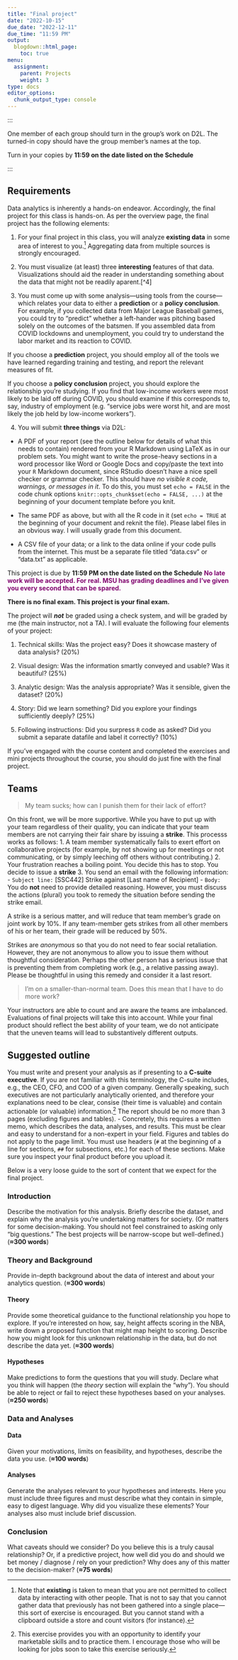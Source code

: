 ```yaml
---
title: "Final project"
date: "2022-10-15"
due_date: "2022-12-11"
due_time: "11:59 PM"
output:
  blogdown::html_page:
    toc: true
menu:
  assignment:
    parent: Projects
    weight: 3
type: docs
editor_options:
  chunk_output_type: console
---
```


<!-- Revised assignment 5-5-2022 -->

:::

One member of each group should turn in the group's work on D2L. The turned-in copy should have the group member's names at the top.

Turn in your copies by **11:59 on the date listed on the Schedule** 

:::

## Requirements

Data analytics is inherently a hands-on endeavor. Accordingly, the final project for this class is hands-on. As per the overview page, the final project has the following elements:

1. For your final project in this class, you will analyze **existing data** in some area of interest to you.[^3] Aggregating data from multiple sources is strongly encouraged.

[^3]: Note that **existing** is taken to mean that you are not permitted to collect data by interacting with other people. That is not to say that you cannot gather data that previously has not been gathered into a single place---this sort of exercise is encouraged. But you cannot stand with a clipboard outside a store and count visitors (for instance).

2. You must visualize (at least) three **interesting** features of that data. Visualizations should aid the reader in understanding something about the data that might not be readily aparent.[^4]

3. You must come up with some analysis---using tools from the course---which relates your data to either a **prediction** or a **policy conclusion**. For example, if you collected data from Major League Baseball games, you could try to "predict" whether a left-hander was pitching based solely on the outcomes of the batsmen. If you assembled data from COVID lockdowns and unemployment, you could try to understand the labor market and its reaction to COVID. 

If you choose a **prediction** project, you should employ all of the tools we have learned regarding training and testing, and report the relevant measures of fit.

If you choose a **policy conclusion** project, you should explore the relationship you're studying. If you find that low-income workers were most likely to be laid off during COVID, you should examine if this corresponds to, say, industry of employment (e.g. "service jobs were worst hit, and are most likely the job held by low-income workers"). 

4. You will submit **three things** via D2L:

- A PDF of your report (see the outline below for details of what this needs to contain) rendered from your R Markdown using LaTeX as in our problem sets. You might want to write the prose-heavy sections in a word processor like Word or Google Docs and copy/paste the text into your `R` Markdown document, since RStudio doesn't have a nice spell checker or grammar checker. This should have *no visible `R` code, warnings, or messages in it*.  To do this, you must set `echo = FALSE` in the code chunk options `knitr::opts_chunk$set(echo = FALSE, ...)` at the beginning of your document template before you knit.

- The same PDF as above, but with all the R code in it (set `echo = TRUE` at the beginning of your document and reknit the file). Please label files in an obvious way. I will usually grade from this document.

- A CSV file of your data; or a link to the data online if your code pulls from the internet. This must be a separate file titled "data.csv" or "data.txt" as applicable.

This project is due by **11:59 PM on the date listed on the Schedule** <span style="color: #81056F; font-weight: bold"> No late work will be accepted. For real. MSU has grading deadlines and I've given you every second that can be spared.</span>


**There is no final exam. This project is your final exam.**

The project will ***not*** be graded using a check system, and will be graded by me (the main instructor, not a TA). I will evaluate the following four elements of your project:

1. Technical skills: Was the project easy? Does it showcase mastery of data analysis? (20%)

2. Visual design: Was the information smartly conveyed and usable? Was it beautiful? (25%)

3. Analytic design: Was the analysis appropriate? Was it sensible, given the dataset? (20%)

4. Story: Did we learn something? Did you explore your findings sufficiently deeply? (25%)

5. Following instructions: Did you surpress `R` code as asked? Did you submit a separate datafile and label it correctly?  (10%)

If you've engaged with the course content and completed the exercises and mini projects throughout the course, you should do just fine with the final project.


## Teams


> My team sucks; how can I punish them for their lack of effort?

On this front, we will be more supportive. While you have to put up with your team regardless of their quality, you can indicate that your team members are not carrying their fair share by issuing a **strike**. This processs works as follows:
1. A team member systematically fails to exert effort on collaborative projects (for example, by not showing up for meetings or not communicating, or by simply leeching off others without contributing.)
2. Your frustration reaches a boiling point. You decide this has to stop. You decide to issue a **strike**
3. You send an email with the following information:
    - `Subject line:` [SSC442] Strike against [Last name of Recipient]
    - `Body:` You do **not** need to provide detailed reasoning. However, you must discuss the actions (plural) you took to remedy the situation before sending the strike email.

A strike is a serious matter, and will reduce that team member's grade on joint work by 10%. If any team-member gets strikes from all other members of his or her team, their grade will be reduced by 50%.

Strikes are *anonymous* so that you do not need to fear social retaliation. However, they are not anonymous to allow you to issue them without thoughtful consideration. Perhaps the other person has a serious issue that is preventing them from completing work (e.g., a relative passing away). Please be thoughtful in using this remedy and consider it a last resort.

<!-- > Do I really need to create a team GitHub repository? I don't like GitHub / programming/ work. -->

<!-- Yes, you need to become familiar with GitHub and you and your team will work in a central repository for mini-projects and your final project. -->

<!-- This is for two reasons. First, computer scientists spent a huge amount of time coming up with the solutions that are implemented in GitHub (and other flavors of `git`). Their efforts are largely dedicated toward solving a very concrete goal: how can two people edit the same thing at the same time without creating a ton of new issues. While you could use a paid variant of GitHub (e.g., you could all collaborate over the Microsoft Office suite as implemented by the 360 software that MSU provides), you'd ultimately have the following issues: -->
<!-- 1. The software doesn't support some file types. -->
<!-- 2. The software doesn't autosave versions.[^1] If someone accidentally deletes something, you're in trouble. -->
<!-- 3. You have to learn an entirely new system every time you change classes / universities / jobs, because said institute doesn't buy the product you love.[^2] -->

<!-- [^1]: Some products, of course, solve this problem a little bit. For example, Dropbox allows users to share files with ease (of any file type) and saves a (coarse) version history. However, Dropbox does not allow multiple users to work on the same file, and has no way of merging edits together. -->

<!-- [^2]: This logic is also why we utilize only free software in this course. It sucks to get really good at, say, `SAS` (as I did many years ago) only to realize that the software costs about $10000 and many firms are unwilling to spent that. We will try our best to avoid giving you dead-end skills. -->

> I'm on a smaller-than-normal team. Does this mean that I have to do more work?

Your instructors are able to count and are aware the teams are imbalanced. Evaluations of final projects will take this into account. While your final product should reflect the best ability of your team, we do not anticipate that the uneven teams will lead to substantively different outputs.



## Suggested outline

You must write and present your analysis as if presenting to a **C-suite executive**. If you are not familiar with this terminology, the C-suite includes, e.g., the CEO, CFO, and COO of a given company. Generally speaking, such executives are not particularly analytically oriented, and therefore your explanations need to be clear, consise (their time is valuable) and contain actionable (or valuable) information.[^6] The report should be no more than 3 pages (excluding figures and tables). 
    - Concretely, this requires a written memo, which describes the data, analyses, and results. This must be clear and easy to understand for a non-expert in your field. Figures and tables do not apply to the page limit. You must use headers (`#` at the beginning of a line for sections, `##` for subsections, etc.) for each of these sections. Make sure you inspect your final product before you upload it.

Below is a very loose guide to the sort of content that we expect for the final project.

[^6]: This exercise provides you with an opportunity to identify your marketable skills and to practice them. I encourage those who will be looking for jobs soon to take this exercise seriously.

### Introduction

Describe the motivation for this analysis. Briefly describe the dataset, and explain why the analysis you're undertaking matters for society. (Or matters for some decision-making. You should not feel constrained to asking only "big questions." The best projects will be narrow-scope but well-defined.) (**≈300 words**)


### Theory and Background

Provide in-depth background about the data of interest and about your analytics question. (**≈300 words**)

#### Theory

Provide some theoretical guidance to the functional relationship you hope to explore. If you're interested on how, say, height affects scoring in the NBA, write down a proposed function that might map height to scoring. Describe how you might look for this unknown relationship in the data, but do not describe the data yet. (**≈300 words**)

#### Hypotheses

Make predictions to form the questions that you will study. Declare what you think will happen (the *theory* section will explain the "why"). You should be able to reject or fail to reject these hypotheses based on your analyses. (**≈250 words**)

### Data and Analyses

#### Data

Given your motivations, limits on feasibility, and hypotheses, describe the data you use. (**≈100 words**)

#### Analyses

Generate the analyses relevant to your hypotheses and interests. Here you must include three figures and must describe what they contain in simple, easy to digest language. Why did you visualize these elements? Your analyses also must include brief discussion.

### Conclusion

What caveats should we consider? Do you believe this is a truly causal relationship? Or, if a predictive project, how well did you do and should we bet money / diagnose / rely on your prediction? Why does any of this matter to the decision-maker? (**≈75 words**)
